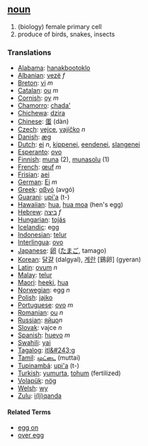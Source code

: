 == [[noun]] ==

# (biology) female primary cell
# produce of birds, snakes, insects

=== Translations ===
*[[Alabama]]: [[hanakbootoklo]]
*[[Albanian]]: [[vezë]] ''f''
*[[Breton]]: [[vi]] ''m''
*[[Catalan]]: [[ou]] ''m''
*[[Cornish]]: [[oy]] ''m''
*[[Chamorro]]: [[chada']]
*[[Chichewa]]: [[dzira]]
*[[Chinese]]: [[蛋]] (dàn)
*[[Czech]]: [[vejce]], [[vajíčko]] ''n''
*[[Danish]]: [[æg]]
*[[Dutch]]: [[ei]] ''n'', [[kippenei]], [[eendenei]], [[slangenei]]
*[[Esperanto]]: [[ovo]]
*[[Finnish]]: [[muna]] (2), [[munasolu]] (1)
*[[French]]: [[œuf]] ''m''
*[[Frisian]]: [[aei]]
*[[German]]: [[Ei]] ''m''
*[[Greek]]: [[αβγό]] (avgó)
*[[Guarani]]: [[upi'a]] (t-)
*[[Hawaiian]]: [[hua]], [[hua moa]] (hen's egg)
*[[Hebrew]]: [[ביצה]] ''f''
*[[Hungarian]]: [[tojás]]
*[[Icelandic]]: egg
*[[Indonesian]]: [[telur]]
*[[Interlingua]]: [[ovo]]
*[[Japanese]]: [[卵]] ([[たまご]], tamago)
*[[Korean]]: [[달걀]] (dalgyal), [[계란]] [鷄卵] (gyeran)
*[[Latin]]: [[ovum]] ''n''
*[[Malay]]: [[telur]]
*[[Maori]]: [[heeki]], [[hua]]
*[[Norwegian]]: egg ''n''
*[[Polish]]: [[jajko]]
*[[Portuguese]]: [[ovo]] ''m''
*[[Romanian]]: [[ou]] ''n''
*[[Russian]]: [[яйцо]]''n''
*[[Slovak]]:  vajce  ''n''
*[[Spanish]]: [[huevo]] ''m''
*[[Swahili]]: [[yai]]
*[[Tagalog]]: [[itl&#243;g]]
*[[Tamil]]: [[முட்டை]] (muttai)
*[[Tupinambá]]: [[upi'a]] (t-)
*[[Turkish]]: [[yumurta]], [[tohum]] (fertilized)
*[[Volapük]]: [[nög]]
*[[Welsh]]: [[wy]]
*[[Zulu]]: [[i(li)qanda]]

====Related Terms====
*[[egg on]]
*[[over egg]]